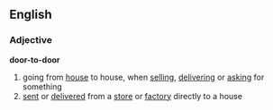 ==English==
===Adjective===
'''door-to-door'''
# going from [[house]] to house, when [[selling]], [[delivering]] or [[asking]] for something
# [[sent]] or [[delivered]] from a [[store]] or [[factory]] directly to a house